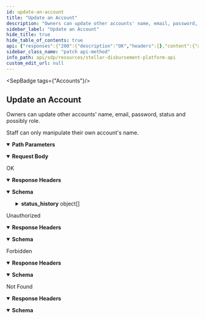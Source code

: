 ```yaml
---
id: update-an-account
title: "Update an Account"
description: "Owners can update other accounts' name, email, password, status and possibly role."
sidebar_label: "Update an Account"
hide_title: true
hide_table_of_contents: true
api: {"responses":{"200":{"description":"OK","headers":{},"content":{"application/json":{"schema":{"type":"object","properties":{"id":{"type":"string"},"name":{"type":"string"},"email":{"type":"string"},"role":{"type":"string"},"status":{"type":"string"},"status_history":{"type":"array","items":{"type":"object","properties":{"status":{"type":"string"},"timestamp":{"type":"string"}},"required":["status","timestamp"]}},"created_at":{"type":"string"},"updated_at":{"type":"string"}},"example":{"id":"402bc64b-a205-426d-b6b4-cf201b2ff863","name":"John D. Doe","email":"johndoe@test.com","role":"STAFF","status":"ACTIVE","status_history":[{"status":"ACTIVE","timestamp":"2023-02-01T15:55:00.000Z"},{"status":"INACTIVE","timestamp":"2023-02-02T15:55:00.000Z"},{"status":"INACTIVE","timestamp":"2023-02-03T17:20:00.000Z"}],"created_at":"2023-02-03T15:55:00.000Z","updated_at":"2023-02-03T17:20:00.000Z"}},"examples":{"response":{"value":{"id":"402bc64b-a205-426d-b6b4-cf201b2ff863","name":"John D. Doe","email":"johndoe@test.com","role":"STAFF","status":"ACTIVE","status_history":[{"status":"ACTIVE","timestamp":"2023-02-01T15:55:00.000Z"},{"status":"INACTIVE","timestamp":"2023-02-02T15:55:00.000Z"},{"status":"INACTIVE","timestamp":"2023-02-03T17:20:00.000Z"}],"created_at":"2023-02-03T15:55:00.000Z","updated_at":"2023-02-03T17:20:00.000Z"}}}}}},"401":{"description":"Unauthorized","headers":{},"content":{"application/json":{"schema":{"type":"object","properties":{"error":{"type":"string"}},"example":{"error":"Not authorized"}},"examples":{"response":{"value":{"error":"Not authorized"}}}}}},"403":{"description":"Forbidden","headers":{},"content":{"application/json":{"schema":{"type":"object","properties":{"error":{"type":"string"}},"example":{"error":"Forbidden"}},"examples":{"response":{"value":{"error":"Forbidden"}}}}}},"404":{"description":"Not Found","headers":{},"content":{"application/json":{"schema":{"type":"object","properties":{"error":{"type":"string"}},"example":{"error":"Not found"}},"examples":{"response":{"value":{"error":"Not found"}}}}}}},"operationId":"Update an Account","description":"Owners can update other accounts' name, email, password, status and possibly role.\n\nStaff can only manipulate their own account's name.","tags":["Accounts"],"parameters":[{"name":"id","in":"path","description":"ID of the `Account`.","required":true,"schema":{"type":"string"}}],"requestBody":{"content":{"application/json":{"schema":{"type":"object","properties":{"name":{"type":"string"},"email":{"type":"string"},"status":{"type":"string"},"password":{"type":"string"}},"example":{"name":"John D. Doe","email":"johndoe@test.com","status":"ACTIVE","password":"random-digits"}}}}},"security":[{"oauth2":[]}],"method":"patch","path":"/accounts/{id}","securitySchemes":{"oauth2":{"type":"oauth2","flows":{"authorizationCode":{"authorizationUrl":"/","tokenUrl":"/","scopes":{}}}}},"jsonRequestBodyExample":{"name":"John D. Doe","email":"johndoe@test.com","status":"ACTIVE","password":"random-digits"},"info":{"title":"Stellar Disbursement Platform API","version":"","description":""},"postman":{"name":"Update an Account","description":{"content":"Owners can update other accounts' name, email, password, status and possibly role.\n\nStaff can only manipulate their own account's name.","type":"text/plain"},"url":{"path":["accounts",":id"],"host":["{{baseUrl}}"],"query":[],"variable":[{"disabled":false,"description":{"content":"(Required) ID of the `Account`.","type":"text/plain"},"type":"any","value":"","key":"id"}]},"header":[{"key":"Content-Type","value":"application/json"},{"key":"Accept","value":"application/json"}],"method":"PATCH","body":{"mode":"raw","raw":"\"\"","options":{"raw":{"language":"json"}}},"auth":{"type":"oauth2","oauth2":[]}}}
sidebar_class_name: "patch api-method"
info_path: api/sdp/resources/stellar-disbursement-platform-api
custom_edit_url: null
---
```



<SepBadge tags={"Accounts"}/>


## Update an Account



Owners can update other accounts' name, email, password, status and possibly role.

Staff can only manipulate their own account's name.

<details style={{"marginBottom":"1rem"}} data-collapsed={false} open={true}><summary style={{}}><strong>Path Parameters</strong></summary><div><ul><ParamsItem className={"paramsItem"} param={{"name":"id","in":"path","description":"ID of the `Account`.","required":true,"schema":{"type":"string"}}}></ParamsItem></ul></div></details><MimeTabs><TabItem label={"application/json"} value={"application/json-schema"}><details style={{}} data-collapsed={false} open={true}><summary style={{"textAlign":"left"}}><strong>Request Body</strong></summary><div style={{"textAlign":"left","marginLeft":"1rem"}}></div><ul style={{"marginLeft":"1rem"}}><SchemaItem collapsible={false} name={"name"} required={false} schemaName={"string"} qualifierMessage={undefined} schema={{"type":"string"}}></SchemaItem><SchemaItem collapsible={false} name={"email"} required={false} schemaName={"string"} qualifierMessage={undefined} schema={{"type":"string"}}></SchemaItem><SchemaItem collapsible={false} name={"status"} required={false} schemaName={"string"} qualifierMessage={undefined} schema={{"type":"string"}}></SchemaItem><SchemaItem collapsible={false} name={"password"} required={false} schemaName={"string"} qualifierMessage={undefined} schema={{"type":"string"}}></SchemaItem></ul></details></TabItem></MimeTabs><div><ApiTabs><TabItem label={"200"} value={"200"}><div>

OK

</div><details style={{"textAlign":"left","marginBottom":"1rem"}} data-collaposed={true} open={false}><summary style={{}}><strong>Response Headers</strong></summary><ul style={{"marginLeft":"1rem"}}></ul></details><div><MimeTabs schemaType={"response"}><TabItem label={"application/json"} value={"application/json"}><SchemaTabs><TabItem label={"Schema"} value={"Schema"}><details style={{}} data-collapsed={false} open={true}><summary style={{"textAlign":"left"}}><strong>Schema</strong></summary><div style={{"textAlign":"left","marginLeft":"1rem"}}></div><ul style={{"marginLeft":"1rem"}}><SchemaItem collapsible={false} name={"id"} required={false} schemaName={"string"} qualifierMessage={undefined} schema={{"type":"string"}}></SchemaItem><SchemaItem collapsible={false} name={"name"} required={false} schemaName={"string"} qualifierMessage={undefined} schema={{"type":"string"}}></SchemaItem><SchemaItem collapsible={false} name={"email"} required={false} schemaName={"string"} qualifierMessage={undefined} schema={{"type":"string"}}></SchemaItem><SchemaItem collapsible={false} name={"role"} required={false} schemaName={"string"} qualifierMessage={undefined} schema={{"type":"string"}}></SchemaItem><SchemaItem collapsible={false} name={"status"} required={false} schemaName={"string"} qualifierMessage={undefined} schema={{"type":"string"}}></SchemaItem><SchemaItem collapsible={true} className={"schemaItem"}><details style={{}}><summary style={{}}><strong>status_history</strong><span style={{"opacity":"0.6"}}> object[]</span></summary><div style={{"marginLeft":"1rem"}}><li><div style={{"fontSize":"var(--ifm-code-font-size)","opacity":"0.6","marginLeft":"-.5rem","paddingBottom":".5rem"}}>Array [</div></li><SchemaItem collapsible={false} name={"status"} required={true} schemaName={"string"} qualifierMessage={undefined} schema={{"type":"string"}}></SchemaItem><SchemaItem collapsible={false} name={"timestamp"} required={true} schemaName={"string"} qualifierMessage={undefined} schema={{"type":"string"}}></SchemaItem><li><div style={{"fontSize":"var(--ifm-code-font-size)","opacity":"0.6","marginLeft":"-.5rem"}}>]</div></li></div></details></SchemaItem><SchemaItem collapsible={false} name={"created_at"} required={false} schemaName={"string"} qualifierMessage={undefined} schema={{"type":"string"}}></SchemaItem><SchemaItem collapsible={false} name={"updated_at"} required={false} schemaName={"string"} qualifierMessage={undefined} schema={{"type":"string"}}></SchemaItem></ul></details></TabItem><TabItem label={"Example (from schema)"} value={"Example (from schema)"}><ResponseSamples responseExample={"{\n  \"id\": \"402bc64b-a205-426d-b6b4-cf201b2ff863\",\n  \"name\": \"John D. Doe\",\n  \"email\": \"johndoe@test.com\",\n  \"role\": \"STAFF\",\n  \"status\": \"ACTIVE\",\n  \"status_history\": [\n    {\n      \"status\": \"ACTIVE\",\n      \"timestamp\": \"2023-02-01T15:55:00.000Z\"\n    },\n    {\n      \"status\": \"INACTIVE\",\n      \"timestamp\": \"2023-02-02T15:55:00.000Z\"\n    },\n    {\n      \"status\": \"INACTIVE\",\n      \"timestamp\": \"2023-02-03T17:20:00.000Z\"\n    }\n  ],\n  \"created_at\": \"2023-02-03T15:55:00.000Z\",\n  \"updated_at\": \"2023-02-03T17:20:00.000Z\"\n}"} language={"json"}></ResponseSamples></TabItem><TabItem label={"response"} value={"response"}><ResponseSamples responseExample={"{\n  \"id\": \"402bc64b-a205-426d-b6b4-cf201b2ff863\",\n  \"name\": \"John D. Doe\",\n  \"email\": \"johndoe@test.com\",\n  \"role\": \"STAFF\",\n  \"status\": \"ACTIVE\",\n  \"status_history\": [\n    {\n      \"status\": \"ACTIVE\",\n      \"timestamp\": \"2023-02-01T15:55:00.000Z\"\n    },\n    {\n      \"status\": \"INACTIVE\",\n      \"timestamp\": \"2023-02-02T15:55:00.000Z\"\n    },\n    {\n      \"status\": \"INACTIVE\",\n      \"timestamp\": \"2023-02-03T17:20:00.000Z\"\n    }\n  ],\n  \"created_at\": \"2023-02-03T15:55:00.000Z\",\n  \"updated_at\": \"2023-02-03T17:20:00.000Z\"\n}"} language={"json"}></ResponseSamples></TabItem></SchemaTabs></TabItem></MimeTabs></div></TabItem><TabItem label={"401"} value={"401"}><div>

Unauthorized

</div><details style={{"textAlign":"left","marginBottom":"1rem"}} data-collaposed={true} open={false}><summary style={{}}><strong>Response Headers</strong></summary><ul style={{"marginLeft":"1rem"}}></ul></details><div><MimeTabs schemaType={"response"}><TabItem label={"application/json"} value={"application/json"}><SchemaTabs><TabItem label={"Schema"} value={"Schema"}><details style={{}} data-collapsed={false} open={true}><summary style={{"textAlign":"left"}}><strong>Schema</strong></summary><div style={{"textAlign":"left","marginLeft":"1rem"}}></div><ul style={{"marginLeft":"1rem"}}><SchemaItem collapsible={false} name={"error"} required={false} schemaName={"string"} qualifierMessage={undefined} schema={{"type":"string"}}></SchemaItem></ul></details></TabItem><TabItem label={"Example (from schema)"} value={"Example (from schema)"}><ResponseSamples responseExample={"{\n  \"error\": \"Not authorized\"\n}"} language={"json"}></ResponseSamples></TabItem><TabItem label={"response"} value={"response"}><ResponseSamples responseExample={"{\n  \"error\": \"Not authorized\"\n}"} language={"json"}></ResponseSamples></TabItem></SchemaTabs></TabItem></MimeTabs></div></TabItem><TabItem label={"403"} value={"403"}><div>

Forbidden

</div><details style={{"textAlign":"left","marginBottom":"1rem"}} data-collaposed={true} open={false}><summary style={{}}><strong>Response Headers</strong></summary><ul style={{"marginLeft":"1rem"}}></ul></details><div><MimeTabs schemaType={"response"}><TabItem label={"application/json"} value={"application/json"}><SchemaTabs><TabItem label={"Schema"} value={"Schema"}><details style={{}} data-collapsed={false} open={true}><summary style={{"textAlign":"left"}}><strong>Schema</strong></summary><div style={{"textAlign":"left","marginLeft":"1rem"}}></div><ul style={{"marginLeft":"1rem"}}><SchemaItem collapsible={false} name={"error"} required={false} schemaName={"string"} qualifierMessage={undefined} schema={{"type":"string"}}></SchemaItem></ul></details></TabItem><TabItem label={"Example (from schema)"} value={"Example (from schema)"}><ResponseSamples responseExample={"{\n  \"error\": \"Forbidden\"\n}"} language={"json"}></ResponseSamples></TabItem><TabItem label={"response"} value={"response"}><ResponseSamples responseExample={"{\n  \"error\": \"Forbidden\"\n}"} language={"json"}></ResponseSamples></TabItem></SchemaTabs></TabItem></MimeTabs></div></TabItem><TabItem label={"404"} value={"404"}><div>

Not Found

</div><details style={{"textAlign":"left","marginBottom":"1rem"}} data-collaposed={true} open={false}><summary style={{}}><strong>Response Headers</strong></summary><ul style={{"marginLeft":"1rem"}}></ul></details><div><MimeTabs schemaType={"response"}><TabItem label={"application/json"} value={"application/json"}><SchemaTabs><TabItem label={"Schema"} value={"Schema"}><details style={{}} data-collapsed={false} open={true}><summary style={{"textAlign":"left"}}><strong>Schema</strong></summary><div style={{"textAlign":"left","marginLeft":"1rem"}}></div><ul style={{"marginLeft":"1rem"}}><SchemaItem collapsible={false} name={"error"} required={false} schemaName={"string"} qualifierMessage={undefined} schema={{"type":"string"}}></SchemaItem></ul></details></TabItem><TabItem label={"Example (from schema)"} value={"Example (from schema)"}><ResponseSamples responseExample={"{\n  \"error\": \"Not found\"\n}"} language={"json"}></ResponseSamples></TabItem><TabItem label={"response"} value={"response"}><ResponseSamples responseExample={"{\n  \"error\": \"Not found\"\n}"} language={"json"}></ResponseSamples></TabItem></SchemaTabs></TabItem></MimeTabs></div></TabItem></ApiTabs></div>
